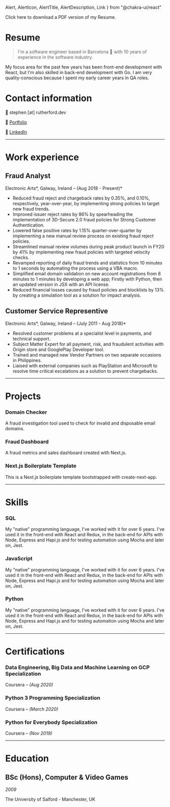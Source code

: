   Alert,
  AlertIcon,
  AlertTitle,
  AlertDescription,
  Link
} from "@chakra-ui/react"

  <Alert status="info" mt={10}>
    <AlertIcon />
        <Link href="https://chakra-ui.com" isExternal>
        Click here to download a PDF version of my Resume.
    </Link>
  </Alert>

# Resume

> I'm a software engineer based in Barcelona 🌊 with 10 years of experience in the software industry.

My focus area for the past few years has been front-end development with React, but I'm also skilled in back-end development with Go. I am very quality-conscious because I spent my early career years in QA roles.

# Contact information

📧 stephen [at] rutherford.dev

🎲 [Portfolio](https://rutherford.dev/)

🔗 [LinkedIn](https://www.linkedin.com/in/stephen-rutherford-b420951a3/)

---

# Work experience

## Fraud Analyst

Electronic Arts*, Galway, Ireland – (Aug 2018 - Present)*

- Reduced fraud reject and chargeback rates by 0.35%, and 0.10%, respectively, year-over-year, by implementing strong policies to target new fraud trends.
- Improved issuer reject rates by 86% by spearheading the implementation of 3D-Secure 2.0 fraud policies for Strong Customer Authentication.
- Lowered false positive rates by 1.15% quarter-over-quarter by implementing a new manual review process on existing fraud reject policies.
- Streamlined manual review volumes during peak product launch in FY20 by 41% by implementing new fraud policies with targeted velocity checks.
- Revamped reporting of daily fraud trends and statistics from 10 minutes to 1 seconds by automating the process using a VBA macro.
- Simplified email domain validation on new account registrations from 8 minutes to 1 minutes by developing a web app; Firstly with Python, then an updated version in JSX with an API license.
- Reduced financial losses caused by fraud policies and blocklists by 13% by creating a simulation tool as a solution for impact analysis.

## Customer Service Representive

Electronic Arts*, Galway, Ireland – (July 2011 - Aug 2018)*

- Resolved customer problems at a specialist level in payments, and technical support.
- Subject Matter Expert for all payment, risk, and fraudulent activities with Origin store and GooglePlay Developer tool.
- Trained and managed new Vendor Partners on two separate occasions in Philippines.
- Liaised with external companies such as PlayStation and Microsoft to resolve time critical escalations as a solution to prevent chargebacks.

---

# Projects

### Domain Checker

A fraud investigation tool used to check for invalid and disposable email domains.

### Fraud Dashboard

A fraud metrics and sales dashboard created with Next.js.

### Next.js Boilerplate Template

This is a Next.js boilerplate template bootstrapped with create-next-app. 

---

# Skills

### SQL

My "native" programming language, I've worked with it for over 6 years. I've used it in the front-end with React and Redux, in the back-end for APIs with Node, Express and Hapi.js and for testing automation using Mocha and later on, Jest.

### JavaScript

My "native" programming language, I've worked with it for over 6 years. I've used it in the front-end with React and Redux, in the back-end for APIs with Node, Express and Hapi.js and for testing automation using Mocha and later on, Jest.

### Python

My "native" programming language, I've worked with it for over 6 years. I've used it in the front-end with React and Redux, in the back-end for APIs with Node, Express and Hapi.js and for testing automation using Mocha and later on, Jest.

---

# Certifications

### Data Engineering, Big Data and Machine Learning on GCP Specialization

Coursera *– (Aug 2020)*

### Python 3 Programming Specialization

Coursera *– (March 2020)*

### Python for Everybody Specialization

Coursera *– (Nov 2019)*

---

# Education

## BSc (Hons), Computer & Video Games

*2009*

The University of Salford - Manchester, UK